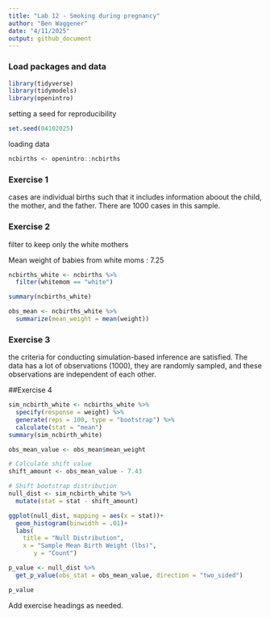```yaml
---
title: "Lab 12 - Smoking during pregnancy"
author: "Ben Waggener"
date: "4/11/2025"
output: github_document
---
```


### Load packages and data

```r
library(tidyverse) 
library(tidymodels)
library(openintro)
```

setting a seed for reproducibility 
```r
set.seed(04102025)
```

loading data
```r
ncbirths <- openintro::ncbirths
```



### Exercise 1

cases are individual births such that it includes information aboout the child, the mother, and the father. There are 1000 cases in this sample.

### Exercise 2

filter to keep only the white mothers

Mean weight of babies from white moms : 7.25  
```r
ncbirths_white <- ncbirths %>%
  filter(whitemom == "white")

summary(ncbirths_white)

obs_mean <- ncbirths_white %>%
  summarize(mean_weight = mean(weight)) 
```

### Exercise 3
the criteria for conducting simulation-based inference are satisfied. The data has a lot of observations (1000), they are randomly sampled, and these observations are independent of each other.

##Exercise 4


```r
sim_ncbirth_white <- ncbirths_white %>%
  specify(response = weight) %>%
  generate(reps = 100, type = "bootstrap") %>%
  calculate(stat = "mean")
summary(sim_ncbirth_white)
```
```r

obs_mean_value <- obs_mean$mean_weight

# Calculate shift value
shift_amount <- obs_mean_value - 7.43

# Shift bootstrap distribution
null_dist <- sim_ncbirth_white %>%
  mutate(stat = stat - shift_amount)
```

```r
ggplot(null_dist, mapping = aes(x = stat))+
  geom_histogram(binwidth = .01)+
  labs(
    title = "Null Distribution",
    x = "Sample Mean Birth Weight (lbs)",
       y = "Count")
```

```r
p_value <- null_dist %>%
  get_p_value(obs_stat = obs_mean_value, direction = "two_sided")

p_value
```
Add exercise headings as needed.
